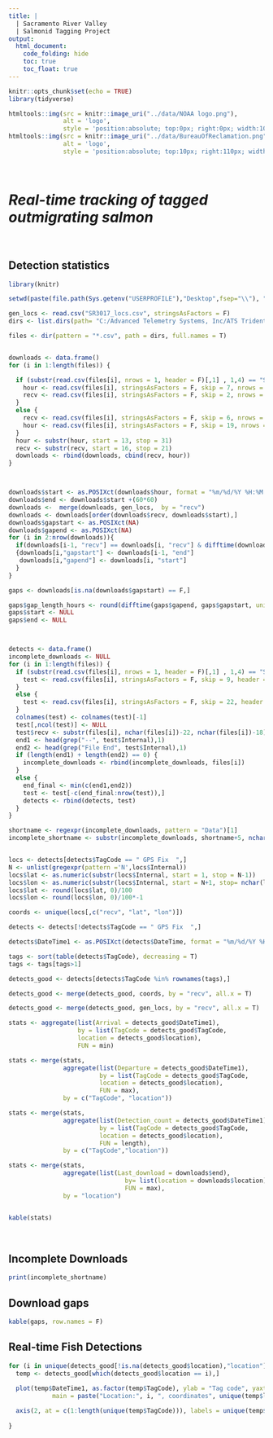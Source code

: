 ```yaml
---
title: |
  | Sacramento River Valley 
  | Salmonid Tagging Project
output:
  html_document:
    code_folding: hide
    toc: true
    toc_float: true
---
```

```r
knitr::opts_chunk$set(echo = TRUE)
library(tidyverse)
```

```r
htmltools::img(src = knitr::image_uri("../data/NOAA logo.png"), 
               alt = 'logo', 
               style = 'position:absolute; top:0px; right:0px; width:100px;')
htmltools::img(src = knitr::image_uri("../data/BureauOfReclamation.png"), 
               alt = 'logo', 
               style = 'position:absolute; top:10px; right:110px; width:200px;')
```

<br/>


# *Real-time tracking of tagged outmigrating salmon*

<br/>

## Detection statistics
``` r

library(knitr)

setwd(paste(file.path(Sys.getenv("USERPROFILE"),"Desktop",fsep="\\"), "\\Real-time data massaging", sep = ""))

gen_locs <- read.csv("SR3017_locs.csv", stringsAsFactors = F)
dirs <- list.dirs(path= "C:/Advanced Telemetry Systems, Inc/ATS Trident Receiver/Data")

files <- dir(pattern = "*.csv", path = dirs, full.names = T)


downloads <- data.frame()
for (i in 1:length(files)) {

  if (substr(read.csv(files[i], nrows = 1, header = F)[,1] , 1,4) == "Site") {
    hour <- read.csv(files[i], stringsAsFactors = F, skip = 7, nrows = 1, header = F)
    recv <- read.csv(files[i], stringsAsFactors = F, skip = 2, nrows = 1, header = F)
  }
  else {
    recv <- read.csv(files[i], stringsAsFactors = F, skip = 6, nrows = 1, header = F)
    hour <- read.csv(files[i], stringsAsFactors = F, skip = 19, nrows = 1, header = F)
  }
  hour <- substr(hour, start = 13, stop = 31)
  recv <- substr(recv, start = 16, stop = 21)
  downloads <- rbind(downloads, cbind(recv, hour))
}



downloads$start <- as.POSIXct(downloads$hour, format = "%m/%d/%Y %H:%M:%S")
downloads$end <- downloads$start +(60*60)
downloads <-  merge(downloads, gen_locs,  by = "recv")
downloads <- downloads[order(downloads$recv, downloads$start),]
downloads$gapstart <- as.POSIXct(NA)
downloads$gapend <- as.POSIXct(NA)
for (i in 2:nrow(downloads)){
  if(downloads[i-1, "recv"] == downloads[i, "recv"] & difftime(downloads[i, "start"], downloads[i-1, "start"], units = "hours") > 1.25 )
  {downloads[i,"gapstart"] <- downloads[i-1, "end"]
   downloads[i,"gapend"] <- downloads[i, "start"]
  }
}

gaps <- downloads[is.na(downloads$gapstart) == F,]

gaps$gap_length_hours <- round(difftime(gaps$gapend, gaps$gapstart, units = "hours"), 0)
gaps$start <- NULL
gaps$end <- NULL



detects <- data.frame()
incomplete_downloads <- NULL
for (i in 1:length(files)) {
  if (substr(read.csv(files[i], nrows = 1, header = F)[,1] , 1,4) == "Site") {
    test <- read.csv(files[i], stringsAsFactors = F, skip = 9, header = T,  row.names=NULL)
  }
  else {
    test <- read.csv(files[i], stringsAsFactors = F, skip = 22, header = T,  row.names=NULL)
  } 
  colnames(test) <- colnames(test)[-1]
  test[,ncol(test)] <- NULL
  test$recv <- substr(files[i], nchar(files[i])-22, nchar(files[i])-18)
  end1 <- head(grep("--", test$Internal),1)
  end2 <- head(grep("File End", test$Internal),1)
  if (length(end1) + length(end2) == 0) {
    incomplete_downloads <- rbind(incomplete_downloads, files[i])
  }
  else {
    end_final <- min(c(end1,end2))
    test <- test[-c(end_final:nrow(test)),]
    detects <- rbind(detects, test)
  }
}

shortname <- regexpr(incomplete_downloads, pattern = "Data")[1]
incomplete_shortname <- substr(incomplete_downloads, shortname+5, nchar(incomplete_downloads))


locs <- detects[detects$TagCode == " GPS Fix  ",]
N <- unlist(gregexpr(pattern ='N',locs$Internal))
locs$lat <- as.numeric(substr(locs$Internal, start = 1, stop = N-1))
locs$lon <- as.numeric(substr(locs$Internal, start = N+1, stop= nchar(locs$Internal)-2))
locs$lat <- round(locs$lat, 0)/100
locs$lon <- round(locs$lon, 0)/100*-1

coords <- unique(locs[,c("recv", "lat", "lon")])

detects <- detects[!detects$TagCode == " GPS Fix  ",]

detects$DateTime1 <- as.POSIXct(detects$DateTime, format = "%m/%d/%Y %H:%M:%S.%OS")

tags <- sort(table(detects$TagCode), decreasing = T)
tags <- tags[tags>1]

detects_good <- detects[detects$TagCode %in% rownames(tags),]

detects_good <- merge(detects_good, coords, by = "recv", all.x = T)

detects_good <- merge(detects_good, gen_locs, by = "recv", all.x = T)

stats <- aggregate(list(Arrival = detects_good$DateTime1), 
                   by = list(TagCode = detects_good$TagCode, 
                   location = detects_good$location), 
                   FUN = min)

stats <- merge(stats, 
               aggregate(list(Departure = detects_good$DateTime1), 
                         by = list(TagCode = detects_good$TagCode, 
                         location = detects_good$location), 
                         FUN = max), 
               by = c("TagCode", "location"))

stats <- merge(stats, 
               aggregate(list(Detection_count = detects_good$DateTime1), 
                         by = list(TagCode = detects_good$TagCode, 
                         location = detects_good$location), 
                         FUN = length), 
               by = c("TagCode","location"))

stats <- merge(stats, 
               aggregate(list(Last_download = downloads$end), 
                                by= list(location = downloads$location), 
                                FUN = max), 
               by = "location")


kable(stats)


````

<br/>

## Incomplete Downloads

```r

print(incomplete_shortname)
```


## Download gaps

```r
kable(gaps, row.names = F)
```


## Real-time Fish Detections

```r
for (i in unique(detects_good[!is.na(detects_good$location),"location"])){
  temp <- detects_good[which(detects_good$location == i),]
  
  plot(temp$DateTime1, as.factor(temp$TagCode), ylab = "Tag code", yaxt = "n", xlab = "Date",
            main = paste("Location:", i, ", coordinates", unique(temp$lat), unique(temp$lon)))

  axis(2, at = c(1:length(unique(temp$TagCode))), labels = unique(temp$TagCode))
  
}

```
